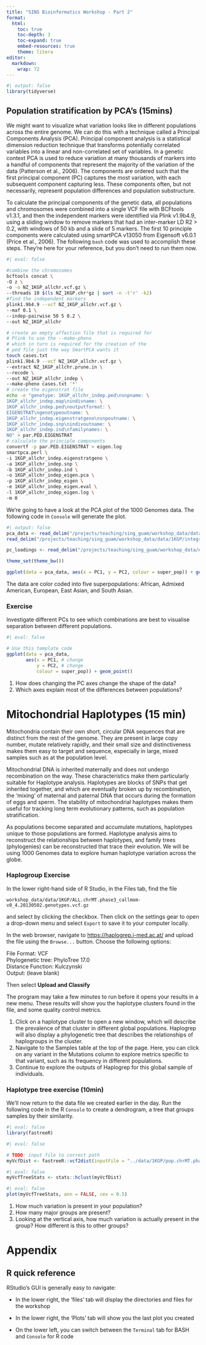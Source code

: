 ```yaml
---
title: "SING Bioinformatics Workshop - Part 2"
format: 
  html:
    toc: true
    toc-depth: 3
    toc-expand: true
    embed-resources: true
    theme: litera
editor: 
  markdown: 
    wrap: 72
---
```


```r
#| output: false
library(tidyverse)
```

## Population stratification by PCA’s (15mins)

We might want to visualize what variation looks like in different
populations across the entire genome. We can do this with a technique
called a Principal Components Analysis (PCA). Principal component
analysis is a statistical dimension reduction technique that transforms
potentially correlated variables into a linear and non-correlated set of
variables. In a genetic context PCA is used to reduce variation at many
thousands of markers into a handful of components that represent the
majority of the variation of the data (Patterson et al., 2006). The
components are ordered such that the first principal component (PC)
captures the most variation, with each subsequent component capturing
less. These components often, but not necessarily, represent population
differences and population substructure.

To calculate the principal components of the genetic data, all
populations and chromosomes were combined into a single VCF file with
BCFtools v1.3.1, and then the independent markers were identified via
Plink v1.9b4.9, using a sliding window to remove markers that had an
inter-marker LD R2 \> 0.2, with windows of 50 kb and a slide of 5
markers. The first 10 principle components were calculated using
smartPCA v13050 from Eigensoft v6.0.1 (Price et al., 2006). The
following `bash` code was used to accomplish these steps. They're here
for your reference, but you don't need to run them now.

```bash
#| eval: false

#combine the chromosomes
bcftools concat \
-O z \
-o -o NZ_1KGP_allchr.vcf.gz \
--threads 10 $(ls NZ_1KGP.chr*gz | sort -n -t'r' -k2)
#find the independent markers
plink1.9b4.9 --vcf NZ_1KGP_allchr.vcf.gz \
--maf 0.1 \
--indep-pairwise 50 5 0.2 \
--out NZ_1KGP_allchr

# create an empty affection file that is required for 
# Plink to use the --make-pheno
# which in turn is required for the creation of the 
# ped file just the way SmartPCA wants it
touch cases.txt
plink1.9b4.9 --vcf NZ_1KGP_allchr.vcf.gz \
--extract NZ_1KGP_allchr.prune.in \
--recode \
--out NZ_1KGP_allchr_indep \
--make-pheno cases.txt '*'
# create the eigenstrat file
echo -e "genotype: 1KGP_allchr_indep.ped\nsnpname: \
1KGP_allchr_indep.map\nindivname: \
1KGP_allchr_indep.ped\noutputformat: \
EIGENSTRAT\ngenotypeoutname: \
1KGP_allchr_indep.eigenstratgeno\nsnpoutname: \
1KGP_allchr_indep.snp\nindivoutname: \
1KGP_allchr_indep.ind\nfamilynames: \
NO" > par.PED.EIGENSTRAT
# calculate the principle components
convertf -p par.PED.EIGENSTRAT > eigen.log
smartpca.perl \
-i 1KGP_allchr_indep.eigenstratgeno \
-a 1KGP_allchr_indep.snp \
-b 1KGP_allchr_indep.ind \
-o 1KGP_allchr_indep_eigen.pca \
-p 1KGP_allchr_indep_eigen \
-e 1KGP_allchr_indep_eigen.eval \
-l 1KGP_allchr_indep_eigen.log \
-m 0

```

We're going to have a look at the PCA plot of the 1000 Genomes data. The following code in `Console` will generate the plot.

```r
#| output: false
pca_data <- read_delim("/projects/teaching/sing_guam/workshop_data/data/1KGP/PCA/1KGP_allchr_indep_eigen.pca.evec.tsv", col_names = c("sample", paste0("PC",1:10),"case_control"), comment = "#", col_select = -"case_control") %>% left_join(
read_delim("/projects/teaching/sing_guam/workshop_data/data/1KGP/integrated_call_samples_v3.20130502.ALL.panel", col_names = TRUE, col_select = c("sample", "pop","super_pop")), by = "sample")

pc_loadings <- read_delim("/projects/teaching/sing_guam/workshop_data/data/1KGP/PCA/1KGP_allchr_indep_eigen.pca.evec.tsv", col_names = FALSE, n_max = 1)
```


```r
theme_set(theme_bw())

ggplot(data = pca_data, aes(x = PC1, y = PC2, colour = super_pop)) + geom_point()
```

The data are color coded into five superpopulations: African, Admixed American, European, East Asian, and South Asian.

### Exercise

Investigate different PCs to see which combinations are best to
visualise separation between different populations.

```r
#| eval: false

# Use this template code
ggplot(data = pca_data, 
       aes(x = PC1, # change
           y = PC2, # change
           colour = super_pop)) + geom_point()
```

1. How does changing the PC axes change the shape of the data?
2. Which axes explain most of the differences between populations?

# **Mitochondrial Haplotypes** (15 min)

Mitochondria contain their own short, circular DNA sequences that are
distinct from the rest of the genome. They are present in large copy
number, mutate relatively rapidly, and their small size and
distinctiveness makes them easy to target and sequence, especially in
large, mixed samples such as at the population level.

Mitochondrial DNA is inherited maternally and does not undergo
recombination on the way. These characteristics make them particularly
suitable for Haplotype analysis. Haplotypes are blocks of SNPs that get
inherited together, and which are eventually broken up by recombination,
the ‘mixing’ of maternal and paternal DNA that occurs during the
formation of eggs and sperm. The stability of mitochondrial haplotypes
makes them useful for tracking long term evolutionary patterns, such as
population stratification.

As populations become separated and accumulate mutations, haplotypes
unique to those populations are formed. Haplotype analysis aims to
reconstruct the relationships between haplotypes, and family trees
(phylogenies) can be reconstructed that trace their evolution. We will
be using 1000 Genomes data to explore human haplotype variation across
the globe.

### Haplogroup Exercise

In the lower right-hand side of R Studio, in the Files tab, find the
file

`workshop_data/data/1KGP/ALL.chrMT.phase3_callmom-v0_4.20130502.genotypes.vcf.gz`

and select by clicking the checkbox. Then click on the settings gear to
open a drop-down menu and select `Export` to save it to your computer
locally.

In the web browser, navigate to <https://haplogrep.i-med.ac.at/> and
upload the file using the `Browse...` button. Choose the following
options:

File Format: VCF\
Phylogenetic tree: PhyloTree 17.0\
Distance Function: Kulczynski\
Output: (leave blank)

Then select **Upload and Classify**

The program may take a few minutes to run before it opens your results
in a new menu. These results will show you the haplotype clusters found
in the file, and some quality control metrics.

1.  Click on a haplotype cluster to open a new window, which will
    describe the prevalence of that cluster in different global
    populations. Haplogrep will also display a phylogenetic tree that
    describes the relationships of haplogroups in the cluster.
2.  Navigate to the Samples table at the top of the page. Here, you can
    click on any variant in the Mutations column to explore metrics
    specific to that variant, such as its frequency in different
    populations.
3.  Continue to explore the outputs of Haplogrep for this global sample
    of individuals.

### Haplotype tree exercise (10min)

We'll now return to the data file we created earlier in the day. Run the following code in the R `Console` to create a dendrogram, a
tree that groups samples by their similarity.

```r
#| eval: false
library(fastreeR)

```

```r
#| eval: false

# TODO: input file to correct path
myVcfDist <- fastreeR::vcf2dist(inputFile = "../data/1KGP/pop.chrMT.phase3_callmom-v0_4.20130502.genotypes.vcf.gz", threads = 1)
```

```r
#| eval: false
myVcfTreeStats <- stats::hclust(myVcfDist)
```

```r
#| eval: false
plot(myVcfTreeStats, ann = FALSE, cex = 0.5)
```

1.  How much variation is present in your population?
2.  How many major groups are present?
3.  Looking at the vertical axis, how much variation is actually present
    in the group? How different is this to other groups?

# Appendix

## R quick reference
RStudio's GUI is generally easy to navigate:

- In the lower right, the 'files' tab will display the directories and files for the workshop

- In the lower right, the 'Plots' tab will show you the last plot you created

- On the lower left, you can switch between the `Terminal` tab for BASH and `Console` for R code
